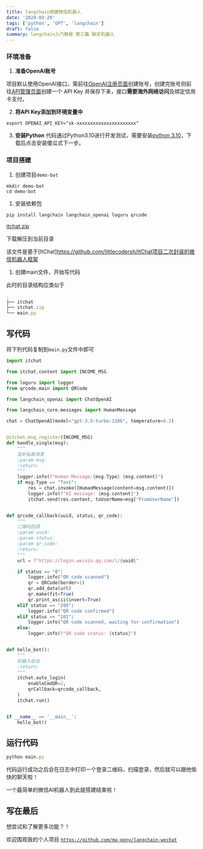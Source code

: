 ```yaml
---
title: langchain搭建微信机器人
date: '2024-03-20'
tags: ['python', 'GPT', 'langchain']
draft: false
summary: langchain入门教程 第三篇 聊天机器人
---
```

### 环境准备

1. **准备OpenAI账号**

项目默认使用OpenAI接口，需前往[OpenAI注册页面](https://beta.openai.com/signup)创建账号，创建完账号则前往[API管理页面](https://beta.openai.com/account/api-keys)创建一个 API Key 并保存下来，接口**需要海外网络访问**及绑定信用卡支付。

2. **将API Key添加到环境变量中**

 ```shell
 export OPENAI_API_KEY="sk-xxxxxxxxxxxxxxxxxxxxxx"
```

3. **安装Python**
代码通过Python3.10进行开发测试，需要安装[python 3.10](https://www.python.org/ftp/python/3.10.10/python-3.10.10-macos11.pkg)，下载后点击安装傻瓜式下一步。

### 项目搭建

1. 创建项目`demo-bot`

```shell
mkdir demo-bot
cd demo-bot
```

1. 安装依赖包

```shell
pip install langchain langchain_openai loguru qrcode

```

[itchat.zip](https://prod-files-secure.s3.us-west-2.amazonaws.com/912cef93-e34e-4dc6-aac6-a75a9af4c21d/777c8898-f073-4f4f-8fab-2e300af6b6ad/itchat.zip)

下载解压到当前目录

该文件是基于[ItChat]https://github.com/littlecodersh/ItChat项目二次封装的微信机器人框架

1. 创建main文件，开始写代码

此时的目录结构应类似于

```jsx
.
├── itchat
├── itchat.zip
└── main.py
```

## 写代码

将下列代码复制到`main.py`文件中即可

```python
import itchat

from itchat.content import INCOME_MSG

from loguru import logger
from qrcode.main import QRCode

from langchain_openai import ChatOpenAI

from langchain_core.messages import HumanMessage

chat = ChatOpenAI(model="gpt-3.5-turbo-1106", temperature=0.2)


@itchat.msg_register(INCOME_MSG)
def handle_single(msg):
    """
    监听私聊消息
    :param msg:
    :return:
    """
    logger.info(f"Human Message:{msg.Type} {msg.content}")
    if msg.Type == "Text":
        res = chat.invoke([HumanMessage(content=msg.content)])
        logger.info(f"AI message: {msg.content}")
        itchat.send(res.content, toUserName=msg["FromUserName"])


def qrcode_callback(uuid, status, qr_code):
    """
    二维码回调
    :param uuid:
    :param status:
    :param qr_code:
    :return:
    """
    url = f"https://login.weixin.qq.com/l/{uuid}"

    if status == "0":
        logger.info("QR code scanned")
        qr = QRCode(border=1)
        qr.add_data(url)
        qr.make(fit=True)
        qr.print_ascii(invert=True)
    elif status == "200":
        logger.info("QR code confirmed")
    elif status == "201":
        logger.info("QR code scanned, waiting for confirmation")
    else:
        logger.info(f"QR code status: {status}")


def hello_bot():
    """
    机器人启动
    :return:
    """
    itchat.auto_login(
        enableCmdQR=2,
        qrCallback=qrcode_callback,
    )
    itchat.run()


if __name__ == '__main__':
    hello_bot()

```

## 运行代码

```jsx
python main.py
```

代码运行成功之后会在日志中打印一个登录二维码，扫描登录，然后就可以跟他愉快的聊天啦！

一个最简单的微信AI机器人到此就搭建结束啦！

## 写在最后

想尝试和了解更多功能？！

欢迎围观我的个人项目 [`https://github.com/ma-pony/langchain-wechat`](https://github.com/ma-pony/langchain-wechat)
